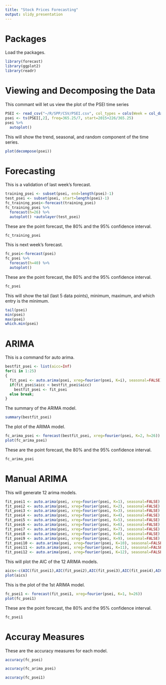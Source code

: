 ```yaml
---
title: "Stock Prices Forecasting"
output: slidy_presentation
---
```

# Packages

Load the packages.

```r
library(forecast)
library(ggplot2)
library(readr)
```

# Viewing and Decomposing the Data

This commant will let us view the plot of the PSEI time series

```r
PSEI <- read_csv("~/R/SPP/CSV/PSEI.csv", col_types = cols(Week = col_date(format = "%Y-%m-%d")))
psei <- ts(PSEI[,2], freq=365.25/7, start=2015+226/365.25)
psei %>%
  autoplot()
```

This will show the trend, seasonal, and random component of the time series.

```r
plot(decompose(psei))
```

# Forecasting

This is a validation of last week's forecast.

```r
training_psei <- subset(psei, end=length(psei)-1)
test_psei <- subset(psei, start=length(psei)-1)
fc_training_psei<-forecast(training_psei)
fc_training_psei %>%
  forecast(h=26) %>%
  autoplot() +autolayer(test_psei)
```

These are the point forecast, the 80% and the 95% confidence interval.

```r
fc_training_psei
```

This is next week's forecast.

```r
fc_psei<-forecast(psei)
fc_psei %>%
  forecast(h=40) %>%
  autoplot()
```

These are the point forecast, the 80% and the 95% confidence interval.

```r
fc_psei
```
This will show the tail (last 5 data points), minimum, maximum, and which entry is the minimum.

```r
tail(psei)
min(psei)
max(psei)
which.min(psei)
```

# ARIMA

This is a command for auto arima.

```r
bestfit_psei <- list(aicc=Inf)
for(i in 1:25)
{
  fit_psei <- auto.arima(psei, xreg=fourier(psei, K=i), seasonal=FALSE)
  if(fit_psei$aicc < bestfit_psei$aicc)
    bestfit_psei <- fit_psei
  else break;
}
```

The summary of the ARIMA model.

```r
summary(bestfit_psei)
```

The plot of the ARIMA model.

```r
fc_arima_psei <- forecast(bestfit_psei, xreg=fourier(psei, K=2, h=26))
plot(fc_arima_psei)
```

These are the point forecast, the 80% and the 95% confidence interval.

```r
fc_arima_psei
```

# Manual ARIMA

This will generate 12 arima models.

```r
fit_psei1 <- auto.arima(psei, xreg=fourier(psei, K=1), seasonal=FALSE)
fit_psei2 <- auto.arima(psei, xreg=fourier(psei, K=2), seasonal=FALSE)
fit_psei3 <- auto.arima(psei, xreg=fourier(psei, K=3), seasonal=FALSE)
fit_psei4 <- auto.arima(psei, xreg=fourier(psei, K=4), seasonal=FALSE)
fit_psei5 <- auto.arima(psei, xreg=fourier(psei, K=5), seasonal=FALSE)
fit_psei6 <- auto.arima(psei, xreg=fourier(psei, K=6), seasonal=FALSE)
fit_psei7 <- auto.arima(psei, xreg=fourier(psei, K=7), seasonal=FALSE)
fit_psei8 <- auto.arima(psei, xreg=fourier(psei, K=8), seasonal=FALSE)
fit_psei9 <- auto.arima(psei, xreg=fourier(psei, K=9), seasonal=FALSE)
fit_psei10 <- auto.arima(psei, xreg=fourier(psei, K=10), seasonal=FALSE)
fit_psei11 <- auto.arima(psei, xreg=fourier(psei, K=11), seasonal=FALSE)
fit_psei12 <- auto.arima(psei, xreg=fourier(psei, K=12), seasonal=FALSE)
```

This will plot the AIC of the 12 ARIMA models.

```r
aics<-c(AIC(fit_psei1),AIC(fit_psei2),AIC(fit_psei3),AIC(fit_psei4),AIC(fit_psei5),AIC(fit_psei6),AIC(fit_psei7),AIC(fit_psei8),AIC(fit_psei9),AIC(fit_psei10),AIC(fit_psei11),AIC(fit_psei12))
plot(aics)
```

This is the plot of the 1st ARIMA model.

```r
fc_psei1 <- forecast(fit_psei1, xreg=fourier(psei, K=1, h=26))
plot(fc_psei1)
```

These are the point forecast, the 80% and the 95% confidence interval.

```r
fc_psei1
```

# Accuray Measures

These are the accuracy measures for each model.

```r
accuracy(fc_psei)
```

```r
accuracy(fc_arima_psei)
```

```r
accuracy(fc_psei1)
```